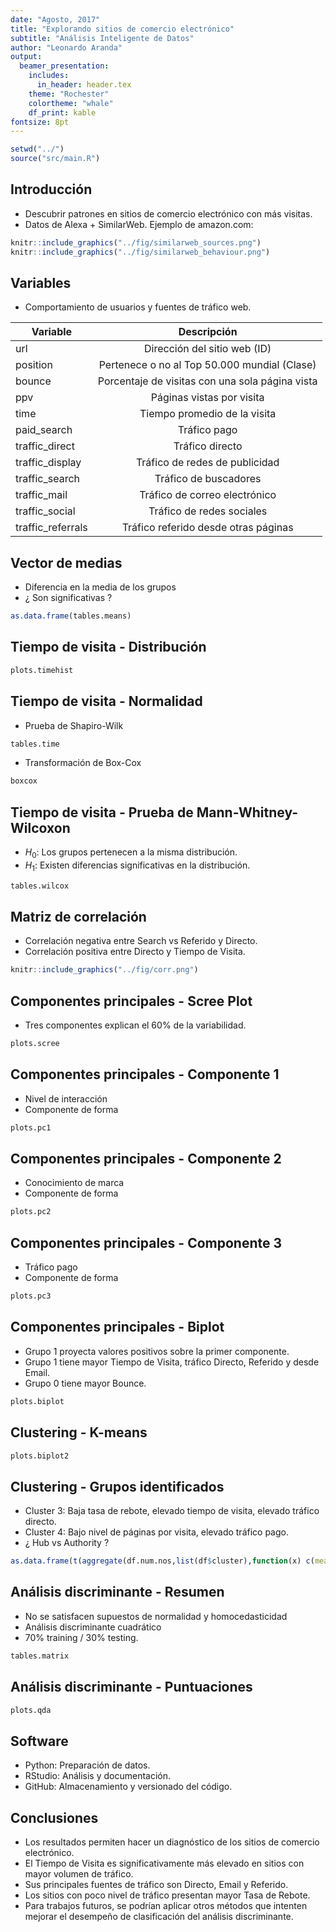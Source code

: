 ```yaml
---
date: "Agosto, 2017"
title: "Explorando sitios de comercio electrónico"
subtitle: "Análisis Inteligente de Datos"
author: "Leonardo Aranda"
output: 
  beamer_presentation:
    includes:
      in_header: header.tex
    theme: "Rochester"
    colortheme: "whale"
    df_print: kable
fontsize: 8pt
---
```


```r
setwd("../")
source("src/main.R")
```

## Introducción

* Descubrir patrones en sitios de comercio electrónico con más visitas.
* Datos de Alexa + SimilarWeb. Ejemplo de amazon.com:

```r
knitr::include_graphics("../fig/similarweb_sources.png")
knitr::include_graphics("../fig/similarweb_behaviour.png")
```



## Variables

* Comportamiento de usuarios y fuentes de tráfico web.

| Variable          |                   Descripción                   |
|-------------------|:-----------------------------------------------:|
| url               | Dirección del sitio web (ID)                    |
| position          | Pertenece o no al Top 50.000 mundial (Clase)    |
| bounce            | Porcentaje de visitas con una sola página vista |
| ppv               | Páginas vistas por visita                       |
| time              | Tiempo promedio de la visita                    |
| paid_search       | Tráfico pago                                    |
| traffic_direct    | Tráfico directo                                 |
| traffic_display   | Tráfico de redes de publicidad                  |
| traffic_search    | Tráfico de buscadores                           |
| traffic_mail      | Tráfico de correo electrónico                   |
| traffic_social    | Tráfico de redes sociales                       |
| traffic_referrals | Tráfico referido desde otras páginas            |

## Vector de medias

* Diferencia en la media de los grupos
* ¿ Son significativas ?

```r
as.data.frame(tables.means)
```


## Tiempo de visita - Distribución

```r
plots.timehist
```

## Tiempo de visita - Normalidad

* Prueba de Shapiro-Wilk
```r
tables.time
```

* Transformación de Box-Cox
```r
boxcox
```

## Tiempo de visita - Prueba de Mann-Whitney-Wilcoxon

- $H_0$: Los grupos pertenecen a la misma distribución.
- $H_1$: Existen diferencias significativas en la distribución.

```r
tables.wilcox
```

## Matriz de correlación

* Correlación negativa entre Search vs Referido y Directo.
* Correlación positiva entre Directo y Tiempo de Visita.

```r
knitr::include_graphics("../fig/corr.png")
```


## Componentes principales - Scree Plot

* Tres componentes explican el 60% de la variabilidad.

```r
plots.scree
```


## Componentes principales - Componente 1

* Nivel de interacción
* Componente de forma

```r
plots.pc1
```

## Componentes principales - Componente 2

* Conocimiento de marca
* Componente de forma

```r
plots.pc2
```

## Componentes principales - Componente 3

* Tráfico pago
* Componente de forma

```r
plots.pc3
```

## Componentes principales - Biplot

* Grupo 1 proyecta valores positivos sobre la primer componente.
* Grupo 1 tiene mayor Tiempo de Visita, tráfico Directo, Referido y desde Email.
* Grupo 0 tiene mayor Bounce.

```r
plots.biplot
```

<!-- ## Clustering - Jerárquico -->

<!-- ```{r fig.align="center",out.width = "200px",out.height = "200px",echo=FALSE} -->
<!-- knitr::include_graphics("../fig/dend_edit.png") -->
<!-- ``` -->


## Clustering - K-means

```r
plots.biplot2
```

<!-- ## Clustering - Grupos según posición global -->

<!-- * Cluster 3 concentra a los primeros sitios del ranking. -->
<!-- * Cluster 4 concentra a los últimos sitios del ranking. -->

<!-- ```{r, echo=FALSE} -->
<!-- tables.cluster -->
<!-- ``` -->

## Clustering - Grupos identificados

* Cluster 3: Baja tasa de rebote, elevado tiempo de visita, elevado tráfico directo.
* Cluster 4: Bajo nivel de páginas por visita, elevado tráfico pago.
* ¿ Hub vs Authority ?

```r
as.data.frame(t(aggregate(df.num.nos,list(df$cluster),function(x) c(mean = round(mean(x, na.rm=TRUE), 2)))))
```

## Análisis discriminante - Resumen

* No se satisfacen supuestos de normalidad y homocedasticidad
* Análisis discriminante cuadrático
* 70% training / 30% testing.

```r
tables.matrix
```

## Análisis discriminante - Puntuaciones

```r
plots.qda
```


## Software

* Python: Preparación de datos.
* RStudio: Análisis y documentación.
* GitHub: Almacenamiento y versionado del código.

## Conclusiones

* Los resultados permiten hacer un diagnóstico de los sitios de comercio electrónico.
* El Tiempo de Visita es significativamente más elevado en sitios con mayor volumen de tráfico.
* Sus principales fuentes de tráfico son Directo, Email y Referido.
* Los sitios con poco nivel de tráfico presentan mayor Tasa de Rebote.
* Para trabajos futuros, se podrían aplicar otros métodos que intenten mejorar el desempeño de clasificación del análisis discriminante.